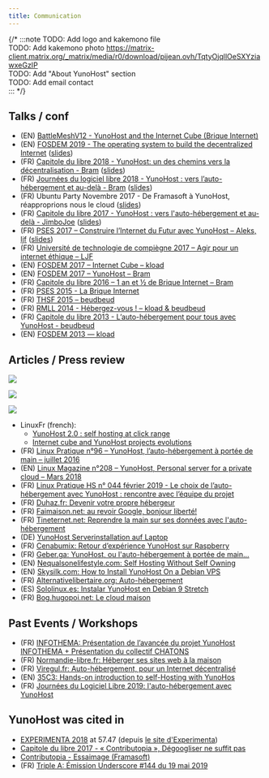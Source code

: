 ```yaml
---
title: Communication
---
```

{/* 
:::note
TODO: Add logo and kakemono file  
TODO: Add kakemono photo <https://matrix-client.matrix.org/_matrix/media/r0/download/pijean.ovh/TqtyOjqllOeSXYziawxeGzIP>  
TODO: Add "About YunoHost" section  
TODO: Add email contact  
:::
*/}

## Talks / conf

- (EN) [BattleMeshV12 - YunoHost and the Internet Cube (Brique Internet)](https://www.battlemesh.org/BattleMeshV12/Events#YunoHost_and_the_Internet_Cube_.28Brique_Internet.29)
- (EN) [FOSDEM 2019 - The operating system to build the decentralized Internet](https://cinema.yunohost.support/videos/watch/1eb49594-0283-4a01-8691-3817a3cb31e6) ([slides](https://github.com/YunoHost/yunohost-fosdem-2019))
- (FR) [Capitole du libre 2018 - YunoHost: un des chemins vers la décentralisation - Bram](https://www.youtube.com/watch?v=OEXEStoOYpw) ([slides](https://psycojoker.github.io/yunohost-cdl-2018/))
- (FR) [Journées du logiciel libre 2018 - YunoHost : vers l’auto-hébergement et au-delà - Bram](https://www.videos-libr.es/videos/watch/45b48b1e-1b10-4e09-b29a-a404bd42c5d0) ([slides](https://psycojoker.github.io/yunohost-jdll-2018/))
- (FR) Ubuntu Party Novembre 2017 - De Framasoft à YunoHost, réapproprions nous le cloud ([slides](https://blog.genma.fr/?De-Framasoft-a-Yunohost-reapproprions-nous-le-cloud))
- (FR) [Capitole du libre 2017 - YunoHost : vers l'auto-hébergement et au-delà - JimboJoe](https://2017.capitoledulibre.org/programme/#yunohost-vers-lauto-hebergement-et-au-dela) ([slides](https://github.com/YunoHost/yunohost-cdl-2017/raw/master/YunoHost-CDL2017.pdf))
- (FR) [PSES 2017 – Construire l’Internet du Futur avec YunoHost – Aleks, ljf](https://data.passageenseine.org/2017/aleks-ljf_internet-futur-yunohost.webm) ([slides](https://data.passageenseine.org/2017/aleks-ljf_internet-futur-yunohost.pdf))
- (FR) [Université de technologie de compiègne 2017 – Agir pour un internet éthique – LJF](http://webtv.utc.fr/watch_video.php?v=O34AA7RBR1AH)
- (EN) [FOSDEM 2017 – Internet Cube – kload](https://archive.fosdem.org/2017/schedule/event/internet_cube/)
- (EN) [FOSDEM 2017 – YunoHost – Bram](https://archive.fosdem.org/2017/schedule/event/yunohost/)
- (FR) [Capitole du libre 2016 – 1 an et ½ de Brique Internet – Bram](https://toulibre.org/pub/2016-11-19-capitole-du-libre/videos/communaute-du-libre/bram-1-an-et-demi-de-brique-internet.mp4)
- (FR) [PSES 2015 - La Brique Internet](http://www.youtube.com/watch?v=NCRn0yRfkIE)
- (FR) [THSF 2015 – beudbeud](https://vimeo.com/128055751)
- (FR) [RMLL 2014 - Hébergez-vous ! – kload & beudbeud](https://rmll.ubicast.tv/videos/hebergez-vous/)
- (FR) [Capitole du libre 2013 - L’auto-hébergement pour tous avec YunoHost - beudbeud](http://2013.capitoledulibre.org/conferences/internet-libre/lauto-hebergement-pour-tous-avec-yunohost.html)
- (EN) [FOSDEM 2013 — kload](https://www.youtube.com/watch?v=siN1OLAgGJk)

## Articles / Press review

[![](/img/Linuxfr.png?resize=180)](https://linuxfr.org/news/yunohost-2-0-l-auto-hebergement-a-portee-de-clic)

[![](/img/linux-pratique-96.jpg?resize=150)](https://www.linux-pratique.com/2016/07/et-si-vous-passiez-a-lauto-hebergement/)

[![](/img/linux-magazine-208.jpg?resize=150)](https://www.linux-magazine.com/Issues/2018/208/YunoHost)

- LinuxFr (french):
  - [YunoHost 2.0 : self hosting at click range](https://linuxfr.org/news/yunohost-2-0-l-auto-hebergement-a-portee-de-clic)
  - [Internet cube and YunoHost projects evolutions](https://linuxfr.org/news/evolutions-des-projets-la-brique-internet-et-yunohost-des-versions-2-2-2-4-et-2-5)
- (FR) [Linux Pratique n°96 – YunoHost, l’auto-hébergement à portée de main – juillet 2016](http://connect.ed-diamond.com/Linux-Pratique/LP-096/YunoHost-l-auto-hebergement-a-portee-de-main)
- (EN) [Linux Magazine n°208 – YunoHost, Personal server for a private cloud – Mars 2018](http://www.linux-magazine.com/Issues/2018/208/YunoHost)
- (FR) [Linux Pratique HS n° 044 février 2019 - Le choix de l’auto-hébergement avec YunoHost : rencontre avec l’équipe du projet](https://connect.ed-diamond.com/Linux-Pratique/LPHS-044/Le-choix-de-l-auto-hebergement-avec-YunoHost-rencontre-avec-l-equipe-du-projet)
- (FR) [Duhaz.fr: Devenir votre propre hébergeur](https://www.duhaz.fr/blog/devenir-votre-propre-h%C3%A9bergeur/)
- (FR) [Faimaison.net: au revoir Google, bonjour liberté!](https://www.faimaison.net/actualites/chatons-leprette-mai2019.html)
- (FR) [Tineternet.net: Reprendre la main sur ses données avec l'auto-hébergement](https://www.tinternet.net/article/2019/05/dossier-reprendre-la-main-sur-ses-donnees-avec-lauto-hebergement)
- (DE) [YunoHost Serverinstallation auf Laptop](https://www.giammi.com/2019/04/19/yunohost-serverinstallation-auf-laptop/)
- (FR) [Cenabumix: Retour d’expérience YunoHost sur Raspberry](https://wiki.cenabumix.org/wordpress/2018/03/17/retour-dexperience-yunohost-sur-raspberry/)
- (FR) [Geber.ga: YunoHost, ou l'auto-hébergement à portée de main...](https://www.geber.ga/yunohost-ou-l-auto-hebergement-a-portee-de-main/)
- (EN) [Nequalsonelifestyle.com: Self Hosting Without Self Owning](https://www.nequalsonelifestyle.com/2019/05/04/self-hosting-without-self-owning/)
- (EN) [Skysilk.com: How to Install YunoHost On a Debian VPS](https://www.skysilk.com/blog/2019/how-to-install-yunohost-on-a-debian-vps/)
- (FR) [Alternativelibertaire.org: Auto-hébergement](https://www.alternativelibertaire.org/?Auto-hebergement-1-Un-serveur-a-mon-seul-service)
- (ES) [Sololinux.es: Instalar YunoHost en Debian 9 Stretch](https://www.sololinux.es/instalar-yunohost-en-debian-9-stretch/)
- (FR) [Bog.hugopoi.net: Le cloud maison](https://blog.hugopoi.net/2019/03/30/le-cloud-maison/)

## Past Events / Workshops

- (FR) [INFOTHEMA: Présentation de l’avancée du projet YunoHost INFOTHEMA + Présentation du collectif CHATONS](https://www.infothema.fr/begard-samedi-22-juin-2019-seance-infothema/)
- (FR) [Normandie-libre.fr: Héberger ses sites web à la maison](https://normandie-libre.fr/heberger-ses-sites-web-a-la-maison/)
- (FR) [Viregul.fr: Auto-hébergement, pour un Internet décentralisé](https://viregul.fr/auto-hebergement-pour-un-internet-decentralise-le-samedi-25-mai-2019/)
- (EN) [35C3: Hands-on introduction to self-Hosting with YunoHos](https://events.ccc.de/congress/2018/wiki/index.php/Session:Hands-on_introduction_to_self-Hosting_with_YunoHost)
- (FR) [Journées du Logiciel Libre 2019: l'auto-hébergement avec YunoHost](https://pretalx.jdll.org/jdll2019/talk/88GSPH/)

## YunoHost was cited in

- [EXPERIMENTA 2018](https://livestream.com/accounts/26482307/events/8034656/player?width=960&height=540&enableInfoAndActivity=true&defaultDrawer=&autoPlay=true&mute=false) at 57.47 (depuis [le site d'Experimenta](https://www.experimenta.fr/direct/))
- [Capitole du libre 2017 - « Contributopia », Dégoogliser ne suffit pas](https://www.youtube.com/watch?v=ip6_VMkWpr8&feature=youtu.be&t=4793)
- [Contributopia - Essaimage (Framasoft)](https://contributopia.org/fr/essaimage/)
- (FR) [Triple A: Émission Underscore #144 du 19 mai 2019](https://www.triplea.fr/blog/podcast/emission-underscore-144-du-19-mai-2019/)
